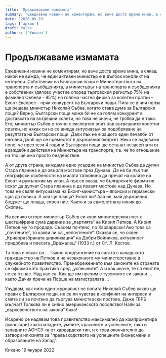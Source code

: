 ```yaml
---
title: 'Продължаваме измамата'
summary: 'Ежедневни новини не коментирам, но вече доста време мина, а сякаш никой не вижда, че един активен министър е в дълбок конфликт на интереси. Собственик...'
date: '2020-09-10'
tags: ['архив']
draft: false
authors: ['Кихано']
---
```


# Продължаваме измамата

Ежедневни новини не коментирам, но вече доста време мина, а сякаш никой не вижда, че един активен министър е в дълбок конфликт на интереси. Собственик на Български пощи е Министерството на транспорта и съобщенията, а министърът на транспорта и съобщенията е собственик (дялово участие според търговския регистър 75% на фамилия Събеви - 85%) на голяма частна фирма за колетни пратки – Еконт Експрес – пряк конкурент на Български пощи. Пита се в чия полза ще решава министър Николай Събев, когато става дума за Български пощи? Вярно, Български пощи може би не са голям конкурент в доставката на вътрешни колети, но това не значи, че трябва да е така. Ето, министър Събев е точно с експертен опит във вътрешните колетни пратки, но някак си не се вижда ентусиазъм за подобряване на резултата на Български пощи. Дали пък не е защото едни печалби от неговия джоб ще се преместят в държавния бюджет. Нека се надяваме поне, че през тези 4 години Български пощи ще останат незасегнати от враждебни действия на Министъра на транспорта, т.е. че по отношение на тях ще има просто бездействие.

А от друга страна, виждаме едно усърдие на министър Събев да дупчи Стара планина и да хвърля мостове през Дунава. Да не би пък тия географски особености на милата татковина да пречат на колите на Еконт и румънския му клон. А пък се оказа, че българските фирми не искат да дупчат Стара планина и да правят мостове над Дунава. Но това не сваля ентусиазма на Еконт-министъра – японски и германски щял да повика. А кой ще плаща? Еконт ли? Ааа не, май държавния бюджет ще плаща, сиреч ние. Както и за самолетната линия до Скопие…

На всичко отгоре министър Събев си купи министерския пост с шестцифрена сума дарение за „партията“ на Кирил Петков. А Кирил Петков му го продаде. Съвсем почтено, по Харвардски! Ако това са „почтените“, то какви ли са „непочтените“. Оказва се, че освен „Криворазбраната цивилизация“ на Добри Войников, актуалност придобива и пиесата „Вражалец“ (1933 г.) от Ст. Л. Костов.

Та това е някак си … тъжно продължение на сагата с канадското гражданство на Петков и на незаконното му министерстване в служебното правителство. Пренебрежението към законите на страната се оформя като практика сред „успешните“. А и как иначе, те са елит бе, не са от нас. Над нас са. Как ще им пречим с туземните си закони … както Дачия пречи на Порше на магистралата …

Учудвам, как нито един журналист не попита Николай Събев какво ще прави с Български пощи, не се ли чувства в конфликт на интереси и смята ли за почтено да търгува министерски постове. Даже ГЕРБ мълчат! Толкова ли е силно американското посолство! Нали за „върховенството на закона“ бяха!

Искрено се надявам това правителство максимално да компрометира (омаскари) както младите, умните, красивите и успешните, така и западните АОНСУ-та от харвардски тип, и с това окончателно да затвори илюзията за "превъзходството на успешните бизнесмени и образованите на Запад".

Кихано
19 януари 2022
